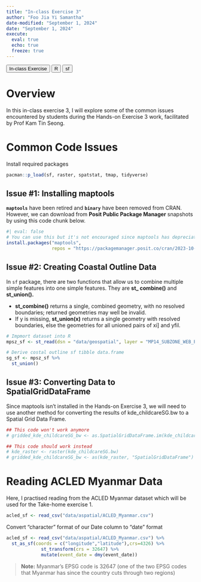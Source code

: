 ```yaml
---
title: "In-class Exercise 3"
author: "Foo Jia Yi Samantha"
date-modified: "September 1, 2024"
date: "September 1, 2024"
execute: 
  eval: true
  echo: true
  freeze: true
---
```


```{=html}
<button>In-class Exercise</button> <button>R</button> <button>sf</button>
```
# Overview

In this in-class exercise 3, I will explore some of the common issues encountered by students during the Hands-on Exercise 3 work, facilitated by Prof Kam Tin Seong.

# Common Code Issues

Install required packages

```r
pacman::p_load(sf, raster, spatstat, tmap, tidyverse)
```

## Issue #1: Installing maptools

**`maptools`** have been retired and **`binary`** have been removed from CRAN. However, we can download from **Posit Public Package Manager** snapshots by using this code chunk below.

```r
#| eval: false
# You can use this but it's not encouraged since maptools has depreciated!
install.packages("maptools",
                 repos = "https://packagemanager.posit.co/cran/2023-10-13")
```

## Issue #2: Creating Coastal Outline Data

In `sf` package, there are two functions that allow us to combine multiple simple features into one simple features. They are **st\_ combine()** and **st_union().**

-   **st_combine()** returns a single, combined geometry, with no resolved boundaries; returned geometries may well be invalid.
-   If y is missing, **st_union(x)** returns a single geometry with resolved boundaries, else the geometries for all unioned pairs of xi\] and yfil.

```r
# Impmort dataset into R
mpsz_sf <- st_read(dsn = "data/geospatial", layer = "MP14_SUBZONE_WEB_PL")

# Derive costal outline sf tibble data.frame
sg_sf <- mpsz_sf %>%
  st_union()
```

## Issue #3: Converting Data to SpatialGridDataFrame

Since maptools isn't installed in the Hands-on Exercise 3, we will need to use another method for converting the results of kde_childcareSG.bw to a Spatial Grid Data Frame.

```r
## This code won't work anymore
# gridded_kde_childcareSG_bw <- as.SpatialGridDataFrame.im(kde_childcareSG.bw)

## This code should work instead
# kde_raster <- raster(kde_childcareSG.bw)
# gridded_kde_childcareSG_bw <- as(kde_raster, "SpatialGridDataFrame")
```

# Reading ACLED Myanmar Data

Here, I practised reading from the ACLED Myanmar dataset which will be used for the Take-home exercise 1.

```r
acled_sf <- read_csv("data/aspatial/ACLED_Myanmar.csv")
```

Convert "character" format of our Date column to "date" format

```r
acled_sf <- read_csv("data/aspatial/ACLED_Myanmar.csv") %>%
  st_as_sf(coords = c("longitude","latitude"),crs=4326) %>%
             st_transform(crs = 32647) %>%
             mutate(event_date = dmy(event_date))
```

> **Note:** Myanmar's EPSG code is 32647 (one of the two EPSG codes that Myanmar has since the country cuts through two regions)

